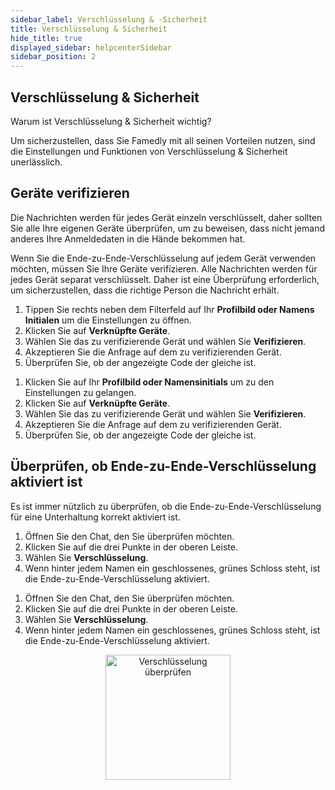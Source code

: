 ```yaml
---
sidebar_label: Verschlüsselung & -Sicherheit
title: Verschlüsselung & Sicherheit
hide_title: true
displayed_sidebar: helpcenterSidebar
sidebar_position: 2
---
```




<div class="hero hero--primary">
  <div class="container">
    <h2 class="hero__title">Verschlüsselung & Sicherheit</h2>
    <p class="hero__subtitle">Warum ist Verschlüsselung & Sicherheit wichtig?</p>
    <p>Um sicherzustellen, dass Sie Famedly mit all seinen Vorteilen nutzen, sind die Einstellungen und Funktionen von Verschlüsselung & Sicherheit unerlässlich.</p>
  </div>
</div>

## Geräte verifizieren

Die Nachrichten werden für jedes Gerät einzeln verschlüsselt, daher sollten Sie alle Ihre eigenen Geräte überprüfen, um zu beweisen, dass nicht jemand anderes Ihre Anmeldedaten in die Hände bekommen hat.

Wenn Sie die Ende-zu-Ende-Verschlüsselung auf jedem Gerät verwenden möchten, müssen Sie Ihre Geräte verifizieren. Alle Nachrichten werden für jedes Gerät separat verschlüsselt. Daher ist eine Überprüfung erforderlich, um sicherzustellen, dass die richtige Person die Nachricht erhält.

<Tabs>
  <TabItem value="desktop" label="Desktop" default>
  <ol>
    <li>Tippen Sie rechts neben dem Filterfeld auf Ihr <b>Profilbild oder Namens Initialen</b> um die Einstellungen zu öffnen.</li>
    <li>Klicken Sie auf <b>Verknüpfte Geräte</b>.</li>
    <li>Wählen Sie das zu verifizierende Gerät und wählen Sie <b>Verifizieren</b>.</li>
    <li>Akzeptieren Sie die Anfrage auf dem zu verifizierenden Gerät.</li>
    <li>Überprüfen Sie, ob der angezeigte Code der gleiche ist.</li>
  </ol>
  </TabItem>
  <TabItem value="mobile" label="Mobile">
  <ol>
    <li>Klicken Sie auf Ihr <b>Profilbild oder Namensinitials</b> um zu den Einstellungen zu gelangen.</li>
    <li>Klicken Sie auf <b>Verknüpfte Geräte</b>.</li>
    <li>Wählen Sie das zu verifizierende Gerät und wählen Sie <b>Verifizieren</b>.</li>
    <li>Akzeptieren Sie die Anfrage auf dem zu verifizierenden Gerät.</li>
    <li>Überprüfen Sie, ob der angezeigte Code der gleiche ist.</li>
  </ol>
  </TabItem>
</Tabs>

## Überprüfen, ob Ende-zu-Ende-Verschlüsselung aktiviert ist

Es ist immer nützlich zu überprüfen, ob die Ende-zu-Ende-Verschlüsselung für eine Unterhaltung korrekt aktiviert ist.

<Tabs>
  <TabItem value="desktop" label="Desktop" default>
  <ol>
    <li>Öffnen Sie den Chat, den Sie überprüfen möchten.</li>
    <li>Klicken Sie auf die drei Punkte in der oberen Leiste.</li>
    <li>Wählen Sie <b>Verschlüsselung</b>.</li>
    <li>Wenn hinter jedem Namen ein geschlossenes, grünes Schloss steht, ist die Ende-zu-Ende-Verschlüsselung aktiviert.</li>
  </ol>
  </TabItem>
  <TabItem value="mobile" label="Mobile">
  <ol>
    <li>Öffnen Sie den Chat, den Sie überprüfen möchten.</li>
    <li>Klicken Sie auf die drei Punkte in der oberen Leiste.</li>
    <li>Wählen Sie <b>Verschlüsselung</b>.</li>
    <li>Wenn hinter jedem Namen ein geschlossenes, grünes Schloss steht, ist die Ende-zu-Ende-Verschlüsselung aktiviert.</li>
  </ol>
  </TabItem>
</Tabs>

<p align="center">
<img alt="Verschlüsselung überprüfen" src={useBaseUrl('/img/check-encryption.gif')} width="200px"/>
</p>
